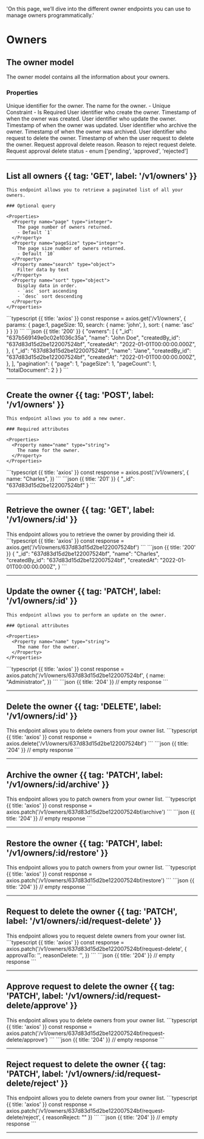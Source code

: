   'On this page, we’ll dive into the different owner endpoints you can use to manage owners programmatically.'

# Owners

## The owner model

The owner model contains all the information about your owners.

### Properties

<Properties>
  <Property name="_id" type="objectId">
    Unique identifier for the owner.
  </Property>
  <Property name="name" type="string">
    The name for the owner.
    - Unique Constraint
    - Is Required
  </Property>
  <Property name="createdBy_id" type="objectId">
    User identifier who create the owner.
  </Property>
  <Property name="createdAt" type="timestamp">
    Timestamp of when the owner was created.
  </Property>
  <Property name="updatedBy_id" type="objectId">
    User identifier who update the owner.
  </Property>
  <Property name="updatedAt" type="timestamp">
    Timestamp of when the owner was updated.
  </Property>
  <Property name="archivedBy_id" type="objectId">
    User identifier who archive the owner.
  </Property>
  <Property name="archivedAt" type="timestamp">
    Timestamp of when the owner was archived.
  </Property>
  <Property name="requestApprovalDeleteTo_id" type="objectId">
    User identifier who request to delete the owner.
  </Property>
  <Property name="requestApprovalDeleteAt" type="timestamp">
    Timestamp of when the user request to delete the owner.
  </Property>
  <Property name="requestApprovalDeleteReason" type="string">
    Request approval delete reason.
  </Property>
  <Property name="requestApprovalDeleteReasonReject" type="string">
    Reason to reject request delete.
  </Property>
  <Property name="requestApprovalDeleteStatus" type="enum">
    Request approval delete status
    - enum ['pending', 'approved', 'rejected']
  </Property>
</Properties>

---

## List all owners {{ tag: 'GET', label: '/v1/owners' }}

<Row>
  <Col>

    This endpoint allows you to retrieve a paginated list of all your owners.

    ### Optional query

    <Properties>
      <Property name="page" type="integer">
        The page number of owners returned.
        - Default `1`
      </Property>
      <Property name="pageSize" type="integer">
        The page size number of owners returned.
        - Default `10`
      </Property>
      <Property name="search" type="object">
        Filter data by text
      </Property>
      <Property name="sort" type="object">
        Display data in order.
        - `asc` sort ascending
        - `desc` sort descending
      </Property>
    </Properties>

  </Col>
  <Col sticky>
    <CodeGroup title="Request" tag="GET" label="/v1/owners">
    ```typescript {{ title: 'axios' }}
    const response = axios.get('/v1/owners', {
      params: {
        page:1,
        pageSize: 10,
        search: {
          name: 'john',
        },
        sort: {
          name: 'asc'
        }
      }
    })
    ```
    </CodeGroup>
    <CodeGroup title="Response">
    ```json {{ title: '200' }}
    {
      "owners": [
        {
          "_id": "637b569149e0c02e1036c35a",
          "name": "John Doe",
          "createdBy_id": "637d83d15d2be122007524bf",
          "createdAt": "2022-01-01T00:00:00.000Z",
        },
        {
          "_id": "637d83d15d2be122007524bf",
          "name": "Jane",
          "createdBy_id": "637d83d15d2be122007524bf",
          "createdAt": "2022-01-01T00:00:00.000Z",
        },
      ],
      "pagination": {
        "page": 1,
        "pageSize": 1,
        "pageCount": 1,
        "totalDocument": 2
      }
    }
    ```
    </CodeGroup>
  </Col>
</Row>

---

## Create the owner {{ tag: 'POST', label: '/v1/owners' }}

<Row>
  <Col>

    This endpoint allows you to add a new owner.

    ### Required attributes

    <Properties>
      <Property name="name" type="string">
        The name for the owner.
      </Property>
    </Properties>
  </Col>
  <Col sticky>
    <CodeGroup title="Request" tag="POST" label="/v1/owners">
    ```typescript {{ title: 'axios' }}
    const response = axios.post('/v1/owners', {
      name: "Charles",
    })
    ```
    </CodeGroup>
    <CodeGroup title="Response">
    ```json {{ title: '201' }}
    {
      "_id": "637d83d15d2be122007524bf"
    }
    ```
    </CodeGroup>
  </Col>
</Row>

---

## Retrieve the owner {{ tag: 'GET', label: '/v1/owners/:id' }}

<Row>
  <Col>
    This endpoint allows you to retrieve the owner by providing their id.
  </Col>
  <Col sticky>
    <CodeGroup title="Request" tag="GET" label="/v1/owners/:id">
    ```typescript {{ title: 'axios' }}
    const response = axios.get('/v1/owners/637d83d15d2be122007524bf')
    ```
    </CodeGroup>
    <CodeGroup title="Response">
    ```json {{ title: '200' }}
    {
      "_id": "637d83d15d2be122007524bf",
      "name": "Charles",
      "createdBy_id": "637d83d15d2be122007524bf",
      "createdAt": "2022-01-01T00:00:00.000Z",
    }
    ```
    </CodeGroup>
  </Col>
</Row>

---

## Update the owner {{ tag: 'PATCH', label: '/v1/owners/:id' }}

<Row>
  <Col>

    This endpoint allows you to perform an update on the owner.

    ### Optional attributes

    <Properties>
      <Property name="name" type="string">
        The name for the owner.
      </Property>
    </Properties>

  </Col>
  <Col sticky>
    <CodeGroup title="Request" tag="PATCH" label="/v1/owners/:id">
    ```typescript {{ title: 'axios' }}
    const response = axios.patch('/v1/owners/637d83d15d2be122007524bf', {
      name: "Administrator",
    })
    ```
    </CodeGroup>
    <CodeGroup title="Response">
    ```json {{ title: '204' }}
    // empty response
    ```
    </CodeGroup>
  </Col>
</Row>

---

## Delete the owner {{ tag: 'DELETE', label: '/v1/owners/:id' }}

<Row>
  <Col>
    This endpoint allows you to delete owners from your owner list.
  </Col>
  <Col sticky>
    <CodeGroup title="Request" tag="DELETE" label="/v1/owners/:id">
    ```typescript {{ title: 'axios' }}
    const response = axios.delete('/v1/owners/637d83d15d2be122007524bf')
    ```
    </CodeGroup>
    <CodeGroup title="Response">
    ```json {{ title: '204' }}
    // empty response
    ```
    </CodeGroup>
  </Col>
</Row>

---

## Archive the owner {{ tag: 'PATCH', label: '/v1/owners/:id/archive' }}

<Row>
  <Col>
    This endpoint allows you to patch owners from your owner list.
  </Col>
  <Col sticky>
    <CodeGroup title="Request" tag="PATCH" label="/v1/owners/:id/archive">
    ```typescript {{ title: 'axios' }}
    const response = axios.patch('/v1/owners/637d83d15d2be122007524bf/archive')
    ```
    </CodeGroup>
    <CodeGroup title="Response">
    ```json {{ title: '204' }}
    // empty response
    ```
    </CodeGroup>
  </Col>
</Row>

---

## Restore the owner {{ tag: 'PATCH', label: '/v1/owners/:id/restore' }}

<Row>
  <Col>
    This endpoint allows you to patch owners from your owner list.
  </Col>
  <Col sticky>
    <CodeGroup title="Request" tag="PATCH" label="/v1/owners/:id/restore">
    ```typescript {{ title: 'axios' }}
    const response = axios.patch('/v1/owners/637d83d15d2be122007524bf/restore')
    ```
    </CodeGroup>
    <CodeGroup title="Response">
    ```json {{ title: '204' }}
    // empty response
    ```
    </CodeGroup>
  </Col>
</Row>

---

## Request to delete the owner {{ tag: 'PATCH', label: '/v1/owners/:id/request-delete' }}

<Row>
  <Col>
    This endpoint allows you to request delete owners from your owner list.
  </Col>
  <Col sticky>
    <CodeGroup title="Request" tag="PATCH" label="/v1/owners/:id/request-delete">
    ```typescript {{ title: 'axios' }}
    const response = axios.patch('/v1/owners/637d83d15d2be122007524bf/request-delete', {
      approvalTo: '',
      reasonDelete: '',
    })
    ```
    </CodeGroup>
    <CodeGroup title="Response">
    ```json {{ title: '204' }}
    // empty response
    ```
    </CodeGroup>
  </Col>
</Row>

---

## Approve request to delete the owner {{ tag: 'PATCH', label: '/v1/owners/:id/request-delete/approve' }}

<Row>
  <Col>
    This endpoint allows you to delete owners from your owner list.
  </Col>
  <Col sticky>
    <CodeGroup title="Request" tag="PATCH" label="/v1/owners/:id">
    ```typescript {{ title: 'axios' }}
    const response = axios.patch('/v1/owners/637d83d15d2be122007524bf/request-delete/approve')
    ```
    </CodeGroup>
    <CodeGroup title="Response">
    ```json {{ title: '204' }}
    // empty response
    ```
    </CodeGroup>
  </Col>
</Row>

---

## Reject request to delete the owner {{ tag: 'PATCH', label: '/v1/owners/:id/request-delete/reject' }}

<Row>
  <Col>
    This endpoint allows you to delete owners from your owner list.
  </Col>
  <Col sticky>
    <CodeGroup title="Request" tag="PATCH" label="/v1/owners/:id/request-delete/reject">
    ```typescript {{ title: 'axios' }}
    const response = axios.patch('/v1/owners/637d83d15d2be122007524bf/request-delete/reject', {
      reasonReject: ""
    })
    ```
    </CodeGroup>
    <CodeGroup title="Response">
    ```json {{ title: '204' }}
    // empty response
    ```
    </CodeGroup>
  </Col>
</Row>

---